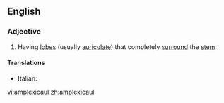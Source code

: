 ==English==

===Adjective===
{{en-adj|-}}

# {{botany|of leaves}} Having [[lobe]]s (usually [[auriculate]]) that completely [[surround]] the [[stem]].

====Translations====
{{trans-top|having lobes that completely surround the stem}}
*Italian: {{t-|it|amplessicaule}}
{{trans-mid}}

{{trans-bottom}}

[[vi:amplexicaul]]
[[zh:amplexicaul]]